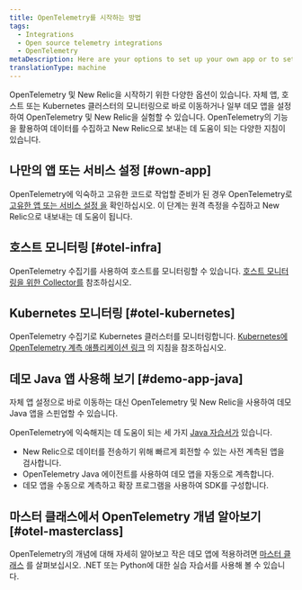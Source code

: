 ```yaml
---
title: OpenTelemetry를 시작하는 방법
tags:
  - Integrations
  - Open source telemetry integrations
  - OpenTelemetry
metaDescription: Here are your options to set up your own app or to set up a demo app with OpenTelemetry and New Relic.
translationType: machine
---
```


OpenTelemetry 및 New Relic을 시작하기 위한 다양한 옵션이 있습니다. 자체 앱, 호스트 또는 Kubernetes 클러스터의 모니터링으로 바로 이동하거나 일부 데모 앱을 설정하여 OpenTelemetry 및 New Relic을 실험할 수 있습니다. OpenTelemetry의 기능을 활용하여 데이터를 수집하고 New Relic으로 보내는 데 도움이 되는 다양한 지침이 있습니다.

## 나만의 앱 또는 서비스 설정 [#own-app]

OpenTelemetry에 익숙하고 고유한 코드로 작업할 준비가 된 경우 OpenTelemetry로 [고유한 앱 또는 서비스 설정 을](/docs/more-integrations/open-source-telemetry-integrations/opentelemetry/get-started/opentelemetry-set-up-your-app) 확인하십시오. 이 단계는 원격 측정을 수집하고 New Relic으로 내보내는 데 도움이 됩니다.

## 호스트 모니터링 [#otel-infra]

OpenTelemetry 수집기를 사용하여 호스트를 모니터링할 수 있습니다. [호스트 모니터링을 위한 Collector를](/docs/more-integrations/open-source-telemetry-integrations/opentelemetry/collector/opentelemetry-collector-infra-hosts) 참조하십시오.

## Kubernetes 모니터링 [#otel-kubernetes]

OpenTelemetry 수집기로 Kubernetes 클러스터를 모니터링합니다. [Kubernetes에 OpenTelemetry 계측 애플리케이션 링크](/docs/kubernetes-pixie/kubernetes-integration/advanced-configuration/link-otel-applications-kubernetes/) 의 지침을 참조하십시오.

## 데모 Java 앱 사용해 보기 [#demo-app-java]

자체 앱 설정으로 바로 이동하는 대신 OpenTelemetry 및 New Relic을 사용하여 데모 Java 앱을 스핀업할 수 있습니다.

OpenTelemetry에 익숙해지는 데 도움이 되는 세 가지 [Java 자습서가](/docs/more-integrations/open-source-telemetry-integrations/opentelemetry/get-started/opentelemetry-tutorial-java) 있습니다.

* New Relic으로 데이터를 전송하기 위해 빠르게 회전할 수 있는 사전 계측된 앱을 검사합니다.
* OpenTelemetry Java 에이전트를 사용하여 데모 앱을 자동으로 계측합니다.
* 데모 앱을 수동으로 계측하고 확장 프로그램을 사용하여 SDK를 구성합니다.

## 마스터 클래스에서 OpenTelemetry 개념 알아보기 [#otel-masterclass]

OpenTelemetry의 개념에 대해 자세히 알아보고 작은 데모 앱에 적용하려면 [마스터 클래스](https://developer.newrelic.com/opentelemetry-masterclass) 를 살펴보십시오. .NET 또는 Python에 대한 실습 자습서를 사용해 볼 수 있습니다.